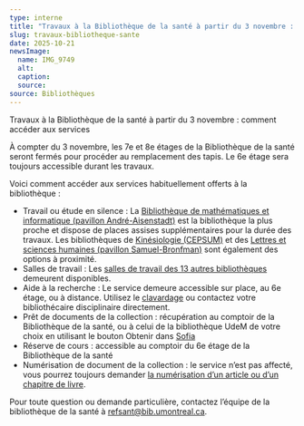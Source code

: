 ```yaml
---
type: interne
title: "Travaux à la Bibliothèque de la santé à partir du 3 novembre : comment accéder aux services"
slug: travaux-bibliotheque-sante
date: 2025-10-21
newsImage:
  name: IMG_9749
  alt: 
  caption: 
  source:
source: Bibliothèques
---
```


<Typography component='h1' variant='h2'>Travaux à la Bibliothèque de la santé à partir du 3 novembre : comment accéder aux services</Typography>

À compter du 3 novembre, les 7e et 8e étages de la Bibliothèque de la santé seront fermés pour procéder au remplacement des tapis. Le 6e étage sera toujours accessible durant les travaux.

Voici comment accéder aux services habituellement offerts à la bibliothèque : 

- Travail ou étude en silence : La [Bibliothèque de mathématiques et informatique (pavillon André-Aisenstadt)](/espaces/#math-info) est la bibliothèque la plus proche et dispose de places assises supplémentaires pour la durée des travaux. Les bibliothèques de [Kinésiologie (CEPSUM)](/espaces/#kinesiologie) et des [Lettres et sciences humaines (pavillon Samuel-Bronfman)](/espaces/#lsh) sont également des options à proximité. 
- Salles de travail : Les [salles de travail des 13 autres bibliothèques](https://calendrier.bib.umontreal.ca/) demeurent disponibles.
- Aide à la recherche : Le service demeure accessible sur place, au 6e étage, ou à distance. Utilisez le [clavardage](/nous-joindre/clavarder) ou contactez votre bibliothécaire disciplinaire directement.
- Prêt de documents de la collection : récupération au comptoir de la Bibliothèque de la santé, ou à celui de la bibliothèque UdeM de votre choix en utilisant le bouton Obtenir dans [Sofia](https://umontreal.on.worldcat.org/discovery?lang=fr)
- Réserve de cours : accessible au comptoir du 6e étage de la Bibliothèque de la santé
- Numérisation de document de la collection : le service n’est pas affecté, vous pourrez toujours demander [la numérisation d’un article ou d’un chapitre de livre](https://bib.umontreal.ca/obtenir/numerisation/).

Pour toute question ou demande particulière, contactez l’équipe de la bibliothèque de la santé à [refsant@bib.umontreal.ca](refsant@bib.umontreal.ca).